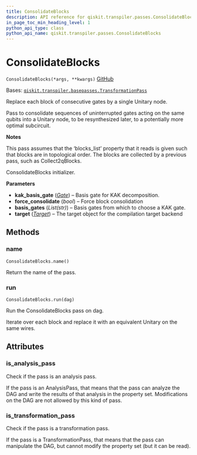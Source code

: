 ```yaml
---
title: ConsolidateBlocks
description: API reference for qiskit.transpiler.passes.ConsolidateBlocks
in_page_toc_min_heading_level: 1
python_api_type: class
python_api_name: qiskit.transpiler.passes.ConsolidateBlocks
---
```


# ConsolidateBlocks

<span id="qiskit.transpiler.passes.ConsolidateBlocks" />

`ConsolidateBlocks(*args, **kwargs)` [GitHub](https://github.com/qiskit/qiskit/tree/stable/0.21/qiskit/transpiler/passes/optimization/consolidate_blocks.py "view source code")

Bases: [`qiskit.transpiler.basepasses.TransformationPass`](qiskit.transpiler.TransformationPass "qiskit.transpiler.basepasses.TransformationPass")

Replace each block of consecutive gates by a single Unitary node.

Pass to consolidate sequences of uninterrupted gates acting on the same qubits into a Unitary node, to be resynthesized later, to a potentially more optimal subcircuit.

**Notes**

This pass assumes that the ‘blocks\_list’ property that it reads is given such that blocks are in topological order. The blocks are collected by a previous pass, such as Collect2qBlocks.

ConsolidateBlocks initializer.

**Parameters**

*   **kak\_basis\_gate** ([*Gate*](qiskit.circuit.Gate "qiskit.circuit.Gate")) – Basis gate for KAK decomposition.
*   **force\_consolidate** (*bool*) – Force block consolidation
*   **basis\_gates** (*List(str)*) – Basis gates from which to choose a KAK gate.
*   **target** ([*Target*](qiskit.transpiler.Target "qiskit.transpiler.Target")) – The target object for the compilation target backend

## Methods

### name

<span id="qiskit.transpiler.passes.ConsolidateBlocks.name" />

`ConsolidateBlocks.name()`

Return the name of the pass.

### run

<span id="qiskit.transpiler.passes.ConsolidateBlocks.run" />

`ConsolidateBlocks.run(dag)`

Run the ConsolidateBlocks pass on dag.

Iterate over each block and replace it with an equivalent Unitary on the same wires.

## Attributes

<span id="qiskit.transpiler.passes.ConsolidateBlocks.is_analysis_pass" />

### is\_analysis\_pass

Check if the pass is an analysis pass.

If the pass is an AnalysisPass, that means that the pass can analyze the DAG and write the results of that analysis in the property set. Modifications on the DAG are not allowed by this kind of pass.

<span id="qiskit.transpiler.passes.ConsolidateBlocks.is_transformation_pass" />

### is\_transformation\_pass

Check if the pass is a transformation pass.

If the pass is a TransformationPass, that means that the pass can manipulate the DAG, but cannot modify the property set (but it can be read).

